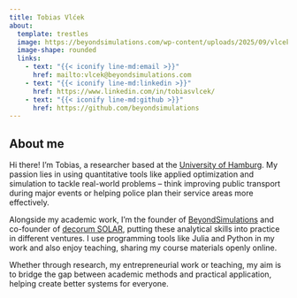 ```yaml
---
title: Tobias Vlćek
about:
  template: trestles
  image: https://beyondsimulations.com/wp-content/uploads/2025/09/vlcek_web.png
  image-shape: rounded
  links:
    - text: "{{< iconify line-md:email >}}"
      href: mailto:vlcek@beyondsimulations.com
    - text: "{{< iconify line-md:linkedin >}}"
      href: https://www.linkedin.com/in/tobiasvlcek/
    - text: "{{< iconify line-md:github >}}"
      href: https://github.com/beyondsimulations
---
```


## About me

Hi there! I'm Tobias, a researcher based at the [University of Hamburg](https://www.bwl.uni-hamburg.de/vw/personen/tobias-vlcek.html). My passion lies in using quantitative tools like applied optimization and simulation to tackle real-world problems – think improving public transport during major events or helping police plan their service areas more effectively.

Alongside my academic work, I'm the founder of [BeyondSimulations](https://beyondsimulations.com) and co-founder of [decorum SOLAR](https://www.decorum-solar.de), putting these analytical skills into practice in different ventures. I use programming tools like Julia and Python in my work and also enjoy teaching, sharing my course materials openly online.

Whether through research, my entrepreneurial work or teaching, my aim is to bridge the gap between academic methods and practical application, helping create better systems for everyone.
